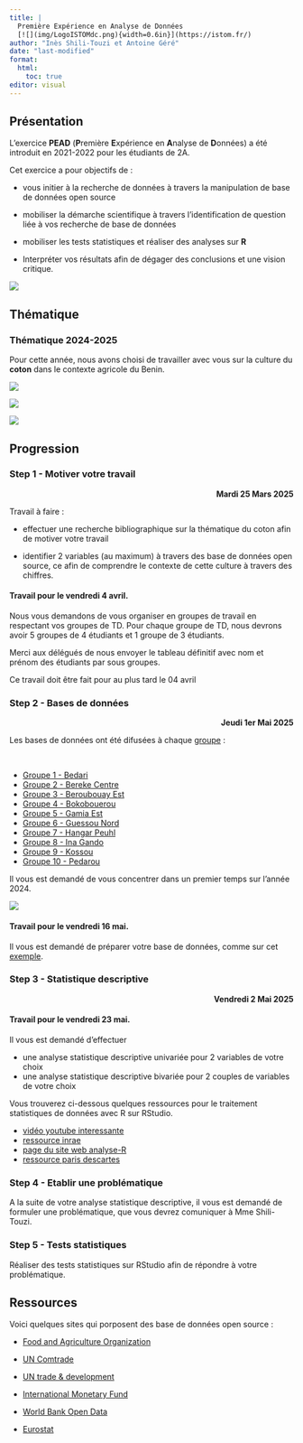 ```yaml
---
title: |
  Première Expérience en Analyse de Données    
  [![](img/LogoISTOMdc.png){width=0.6in}](https://istom.fr/) 
author: "Inès Shili-Touzi et Antoine Géré"
date: "last-modified"
format: 
  html:
    toc: true
editor: visual
---
```


## Présentation

L'exercice **PEAD** (**P**remière **E**xpérience en **A**nalyse de **D**onnées) a été introduit en 2021-2022 pour les étudiants de 2A.

Cet exercice a pour objectifs de :

-   vous initier à la recherche de données à travers la manipulation de base de données open source

-   mobiliser la démarche scientifique à travers l'identification de question liée à vos recherche de base de données

::::: {layout-ncol="2"}
::: {#first-column}
-   mobiliser les tests statistiques et réaliser des analyses sur **R**

-   Interpréter vos résultats afin de dégager des conclusions et une vision critique.
:::

::: {#second-column}
[![](img/R_RStudio_LogoS-rbg.png)](https://ant0in3g.github.io/sTa7/TutoRetRStudio/index.html)
:::
:::::

## Thématique

::: callout-tip
### Thématique 2024-2025

Pour cette année, nous avons choisi de travailler avec vous sur la culture du **coton** dans le contexte agricole du Benin.
:::

:::::: {layout-ncol="3"}
<div>

![](img/coton.png)

</div>

<div>

![](img/benin.png)

</div>

::: {#third-column}
![](img/flag.png)
:::
::::::

## Progression

```{=html}
<style>
.flushright {
   text-align: right;
}
</style>
```

### Step 1 - Motiver votre travail

::: {.flushright data-latex=""}
**Mardi 25 Mars 2025**
:::

Travail à faire :

-   effectuer une recherche bibliographique sur la thématique du coton afin de motiver votre travail

-   identifier 2 variables (au maximum) à travers des base de données open source, ce afin de comprendre le contexte de cette culture à travers des chiffres.

::: callout-important
#### Travail pour le vendredi 4 avril.

Nous vous demandons de vous organiser en groupes de travail en respectant vos groupes de TD. Pour chaque groupe de TD, nous devrons avoir 5 groupes de 4 étudiants et 1 groupe de 3 étudiants.

Merci aux délégués de nous envoyer le tableau définitif avec nom et prénom des étudiants par sous groupes.

Ce travail doit être fait pour au plus tard le 04 avril
:::

### Step 2 - Bases de données

::: {.flushright data-latex=""}
**Jeudi 1er Mai 2025**
:::

::::: {layout-ncol="2"}
<div>

Les bases de données ont été difusées à chaque [groupe](https://istom-my.sharepoint.com/:t:/g/personal/a_gere_istom_fr/EZb1PCGBectIme-Y0ce8lJ0BduKhzCd0B02njVM2HAK15A?e=Yc78du) :

<br> 

-   [Groupe 1 - Bedari](https://istom-my.sharepoint.com/:f:/r/personal/a_gere_istom_fr/Documents/Stat.%20et%20data%20analysis/PEAD/Gr-01_Bedari?csf=1&web=1&e=Bbaaxj)
-   [Groupe 2 - Bereke Centre](https://istom-my.sharepoint.com/:f:/r/personal/a_gere_istom_fr/Documents/Stat.%20et%20data%20analysis/PEAD/Gr-02_Bereke_Centre?csf=1&web=1&e=dsTXw5)
-   [Groupe 3 - Beroubouay Est](https://istom-my.sharepoint.com/:f:/r/personal/a_gere_istom_fr/Documents/Stat.%20et%20data%20analysis/PEAD/Gr-03_Beroubouay_Est?csf=1&web=1&e=WhpXh6)
-   [Groupe 4 - Bokobouerou](https://istom-my.sharepoint.com/:f:/r/personal/a_gere_istom_fr/Documents/Stat.%20et%20data%20analysis/PEAD/Gr-04_Bokobouerou?csf=1&web=1&e=zVU3jS)
-   [Groupe 5 - Gamia Est](https://istom-my.sharepoint.com/:f:/r/personal/a_gere_istom_fr/Documents/Stat.%20et%20data%20analysis/PEAD/Gr-05_Gamia_Est?csf=1&web=1&e=zO4Upd)
-   [Groupe 6 - Guessou Nord](https://istom-my.sharepoint.com/:f:/r/personal/a_gere_istom_fr/Documents/Stat.%20et%20data%20analysis/PEAD/Gr-06_Guessou_Nord?csf=1&web=1&e=1TeGUV)
-   [Groupe 7 - Hangar Peuhl](https://istom-my.sharepoint.com/:f:/r/personal/a_gere_istom_fr/Documents/Stat.%20et%20data%20analysis/PEAD/Gr-07_Hangar_Peuhl?csf=1&web=1&e=VR9edS)
-   [Groupe 8 - Ina Gando](https://istom-my.sharepoint.com/:f:/r/personal/a_gere_istom_fr/Documents/Stat.%20et%20data%20analysis/PEAD/Gr-08_Ina_Gando?csf=1&web=1&e=1rlkoO)
-   [Groupe 9 - Kossou](https://istom-my.sharepoint.com/:f:/r/personal/a_gere_istom_fr/Documents/Stat.%20et%20data%20analysis/PEAD/Gr-09_Kossou?csf=1&web=1&e=fIR90f)
-   [Groupe 10 - Pedarou](https://istom-my.sharepoint.com/:f:/r/personal/a_gere_istom_fr/Documents/Stat.%20et%20data%20analysis/PEAD/Gr-10_Pedarou?csf=1&web=1&e=AapMfT)

Il vous est demandé de vous concentrer dans un premier temps sur l'année 2024.

</div>

<div>

[![](img/carte_benin.jpg)](https://en.wikipedia.org/wiki/Benin)

</div>
:::::

::: callout-important
#### Travail pour le vendredi 16 mai.

Il vous est demandé de préparer votre base de données, comme sur cet [exemple](https://istom-my.sharepoint.com/:x:/g/personal/a_gere_istom_fr/ETxcHfcs0gVDpaTqtPL31WUBc4jJSIc1LxH249iwu8TchA?e=BRLsFm).
:::

### Step 3 - Statistique descriptive

::: {.flushright data-latex=""}
**Vendredi 2 Mai 2025**
:::

::: callout-important
#### Travail pour le vendredi 23 mai.

Il vous est demandé d'effectuer

-   une analyse statistique descriptive univariée pour 2 variables de votre choix
-   une analyse statistique descriptive bivariée pour 2 couples de variables de votre choix
:::

Vous trouverez ci-dessous quelques ressources pour le traitement statistiques de données avec R sur RStudio.

- [vidéo youtube interessante](https://youtu.be/NG94JHsh9oA?feature=shared)
- [ressource inrae](https://odr.inrae.fr/intranet/carto/cartowiki/index.php/Statistiques_descriptives_avec_R)
- [page du site web analyse-R](https://larmarange.github.io/analyse-R/statistique-bivariee.html)
- [ressource paris descartes](https://helios2.mi.parisdescartes.fr/~vperduca/cours/programmation/R2_stat_desc_graphs.pdf)

### Step 4 - Etablir une problématique

A la suite de votre analyse statistique descriptive, il vous est demandé de formuler une problématique, que vous devrez comuniquer à Mme Shili-Touzi.

### Step 5 - Tests statistiques

Réaliser des tests statistiques sur RStudio afin de répondre à votre problématique.

## Ressources

Voici quelques sites qui porposent des base de données open source :

-   [Food and Agriculture Organization](http://www.fao.org/faostat/en/)

-   [UN Comtrade](https://comtrade.un.org/data/)

-   [UN trade & development](https://unctadstat.unctad.org/wds/ReportFolders/reportFolders.aspx?sCS_ChosenLang=en)

-   [International Monetary Fund](https://www.imf.org/en/Data)

-   [World Bank Open Data](https://data.worldbank.org/)

-   [Eurostat](https://ec.europa.eu/eurostat/data/database)

